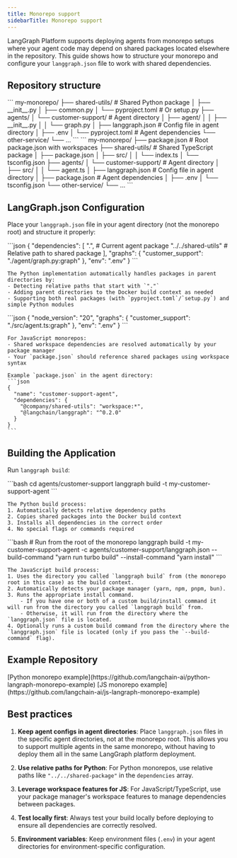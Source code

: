 ```yaml
---
title: Monorepo support
sidebarTitle: Monorepo support
---
```


LangGraph Platform supports deploying agents from monorepo setups where your agent code may depend on shared packages located elsewhere in the repository. This guide shows how to structure your monorepo and configure your `langgraph.json` file to work with shared dependencies.

## Repository structure

<Tabs>
  <Tab title="Python">
    ```
    my-monorepo/
    ├── shared-utils/           # Shared Python package
    │   ├── __init__.py
    │   ├── common.py
    │   └── pyproject.toml      # Or setup.py
    ├── agents/
    │   └── customer-support/   # Agent directory
    │       ├── agent/
    │       │   ├── __init__.py
    │       │   └── graph.py
    │       ├── langgraph.json  # Config file in agent directory
    │       ├── .env
    │       └── pyproject.toml  # Agent dependencies
    └── other-service/
        └── ...
    ```
  </Tab>
  <Tab title="JS">
    ```
    my-monorepo/
    ├── package.json            # Root package.json with workspaces
    ├── shared-utils/           # Shared TypeScript package
    │   ├── package.json
    │   ├── src/
    │   │   └── index.ts
    │   └── tsconfig.json
    ├── agents/
    │   └── customer-support/   # Agent directory
    │       ├── src/
    │       │   └── agent.ts
    │       ├── langgraph.json  # Config file in agent directory
    │       ├── package.json    # Agent dependencies
    │       ├── .env
    │       └── tsconfig.json
    └── other-service/
        └── ...
    ```
  </Tab>
</Tabs>

## LangGraph.json Configuration

Place your `langgraph.json` file in your agent directory (not the monorepo root) and structure it properly:

<Tabs>
  <Tab title="Python">
    ```json
    {
      "dependencies": [
        ".",                    # Current agent package
        "../../shared-utils"    # Relative path to shared package
      ],
      "graphs": {
        "customer_support": "./agent/graph.py:graph"
      },
      "env": ".env"
    }
    ```
    
    The Python implementation automatically handles packages in parent directories by:
    - Detecting relative paths that start with `"."`
    - Adding parent directories to the Docker build context as needed
    - Supporting both real packages (with `pyproject.toml`/`setup.py`) and simple Python modules
  </Tab>
  <Tab title="JS">
    ```json
    {
      "node_version": "20",
      "graphs": {
        "customer_support": "./src/agent.ts:graph"
      },
      "env": ".env"
    }
    ```
    
    For JavaScript monorepos:
    - Shared workspace dependencies are resolved automatically by your package manager
    - Your `package.json` should reference shared packages using workspace syntax
    
    Example `package.json` in the agent directory:
    ```json
    {
      "name": "customer-support-agent",
      "dependencies": {
        "@company/shared-utils": "workspace:*",
        "@langchain/langgraph": "^0.2.0"
      }
    }
    ```
  </Tab>
</Tabs>

## Building the Application

Run `langgraph build`:

<Tabs>
  <Tab title="Python">
    ```bash
    cd agents/customer-support
    langgraph build -t my-customer-support-agent
    ```
    
    The Python build process:
    1. Automatically detects relative dependency paths
    2. Copies shared packages into the Docker build context
    3. Installs all dependencies in the correct order
    4. No special flags or commands required
  </Tab>
  <Tab title="JS">
    ```bash
    # Run from the root of the monorepo
    langgraph build -t my-customer-support-agent -c agents/customer-support/langgraph.json --build-command "yarn run turbo build" --install-command "yarn install"
    ```
    
    The JavaScript build process:
    1. Uses the directory you called `langgraph build` from (the monorepo root in this case) as the build context.
    2. Automatically detects your package manager (yarn, npm, pnpm, bun).
    3. Runs the appropriate install command.
        - If you have one or both of a custom build/install command it will run from the directory you called `langgraph build` from.
        - Otherwise, it will run from the directory where the `langgraph.json` file is located.
    4. Optionally runs a custom build command from the directory where the `langgraph.json` file is located (only if you pass the `--build-command` flag).
    
  </Tab>
</Tabs>

## Example Repository

<Tabs>
  <Tab title="Python">
    [Python monorepo example](https://github.com/langchain-ai/python-langraph-monorepo-example)
  </Tab>
  <Tab title="JS">
    [JS monorepo example](https://github.com/langchain-ai/js-langraph-monorepo-example)
  </Tab>
</Tabs>

## Best practices

1. **Keep agent configs in agent directories**: Place `langgraph.json` files in the specific agent directories, not at the monorepo root. This allows you to support multiple agents in the same monorepo, without having to deploy them all in the same LangGraph platform deployment.

2. **Use relative paths for Python**: For Python monorepos, use relative paths like `"../../shared-package"` in the `dependencies` array.

3. **Leverage workspace features for JS**: For JavaScript/TypeScript, use your package manager's workspace features to manage dependencies between packages.

4. **Test locally first**: Always test your build locally before deploying to ensure all dependencies are correctly resolved.

5. **Environment variables**: Keep environment files (`.env`) in your agent directories for environment-specific configuration.